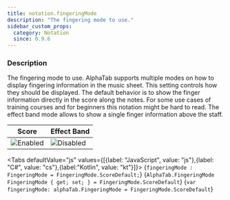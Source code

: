 ```yaml
---
title: notation.fingeringMode
description: "The fingering mode to use."
sidebar_custom_props:
  category: Notation
  since: 0.9.6
---
```




<SettingsHeader />

### Description
The fingering mode to use. AlphaTab supports multiple modes on how to display fingering information in the music sheet. This setting controls how they should be displayed. The default behavior is to show the finger information
directly in the score along the notes. For some use cases of training courses and for beginners this notation might be hard to read. The effect band mode allows to show a single finger information above the staff.

| Score                                                       | Effect Band                                                       |
|-------------------------------------------------------------|-------------------------------------------------------------------|
| ![Enabled](/img/reference/property/fingeringmode-score.png) | ![Disabled](/img/reference/property/fingeringmode-effectband.png) |

<Tabs defaultValue="js" values={[{label: "JavaScript", value: "js"},{label: "C#", value: "cs"},{label:"Kotlin", value: "kt"}]}>
<TabItem value="js">
<CodeBlock language="ts">{`fingeringMode : FingeringMode = FingeringMode.ScoreDefault;`}</CodeBlock>
</TabItem>
<TabItem value="cs">
<CodeBlock language="csharp">{`AlphaTab.FingeringMode FingeringMode { get; set; } = FingeringMode.ScoreDefault`}</CodeBlock>
</TabItem>
<TabItem value="kt">
<CodeBlock language="kotlin">{`var fingeringMode: alphaTab.FingeringMode = FingeringMode.ScoreDefault`}</CodeBlock>
</TabItem>
</Tabs>

